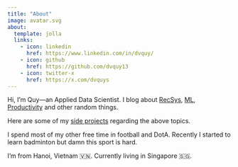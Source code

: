 ```yaml
---
title: "About"
image: avatar.svg
about:
  template: jolla
  links:
    - icon: linkedin
      href: https://www.linkedin.com/in/dvquy/
    - icon: github
      href: https://github.com/dvquy13
    - icon: twitter-x
      href: https://x.com/dvquys
---
```


Hi, I'm Quy—an Applied Data Scientist. I blog about [RecSys](/#category=recsys), [ML](/#category=machine%20learning), [Productivity](/#category=productivity) and other random things.

Here are some of my [side projects](/projects.html) regarding the above topics.

I spend most of my other free time in football and DotA. Recently I started to learn badminton but damn this sport is hard.

I'm from Hanoi, Vietnam 🇻🇳. Currently living in Singapore 🇸🇬.